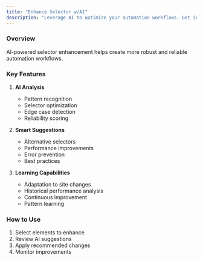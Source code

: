 ```yaml
---
title: "Enhance Selector w/AI"
description: "Leverage AI to optimize your automation workflows. Get intelligent suggestions for improving your selectors, handling edge cases, and making your automations more resilient and efficient."
---
```


### Overview

AI-powered selector enhancement helps create more robust and reliable automation workflows.

### Key Features

1. **AI Analysis**
   - Pattern recognition
   - Selector optimization
   - Edge case detection
   - Reliability scoring

2. **Smart Suggestions**
   - Alternative selectors
   - Performance improvements
   - Error prevention
   - Best practices

3. **Learning Capabilities**
   - Adaptation to site changes
   - Historical performance analysis
   - Continuous improvement
   - Pattern learning

### How to Use

1. Select elements to enhance
2. Review AI suggestions
3. Apply recommended changes
4. Monitor improvements 